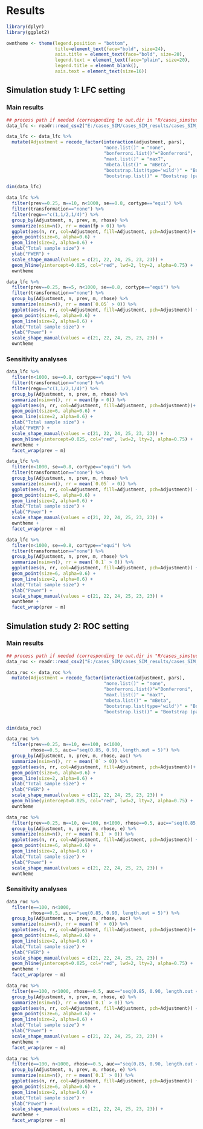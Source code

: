 # Results {#sec-analysis}

```r
library(dplyr)
library(ggplot2)
```


```r
owntheme <- theme(legend.position = "bottom",
                  title=element_text(face="bold", size=24),
                  axis.title = element_text(face="bold", size=20),
                  legend.text = element_text(face="plain", size=20),
                  legend.title = element_blank(), 
                  axis.text = element_text(size=16)) 
```


## Simulation study 1: LFC setting

### Main results
```r
## process path if needed (corresponding to out.dir in "R/cases_simstudy_lfc.R")
data_lfc <- readr::read_csv2("E:/cases_SIM/cases_SIM_results/cases_SIM_LFC.csv")

data_lfc <- data_lfc %>%
  mutate(Adjustment = recode_factor(interaction(adjustment, pars),
                                    "none.list()" = "none",
                                    "bonferroni.list()"="Bonferroni", 
                                    "maxt.list()" = "maxT",
                                    "mbeta.list()" = "mBeta",
                                    "bootstrap.list(type='wild')" = "Bootstrap (wild)",
                                    "bootstrap.list()" = "Bootstrap (pairs)"))

dim(data_lfc)
```


```r
data_lfc %>% 
  filter(prev==0.25, m==10, n<1000, se==0.8, cortype=="equi") %>%
  filter(transformation=="none") %>% 
  filter(regu=="c(1,1/2,1/4)") %>% 
  group_by(Adjustment, n, prev, m, rhose) %>%
  summarize(nsim=n(), rr = mean(fp > 0)) %>%
  ggplot(aes(n, rr, col=Adjustment, fill=Adjustment, pch=Adjustment))+
  geom_point(size=6, alpha=0.6) +
  geom_line(size=2, alpha=0.6) +
  xlab("Total sample size") +
  ylab("FWER") +
  scale_shape_manual(values = c(21, 22, 24, 25, 23, 23)) +
  geom_hline(yintercept=0.025, col="red", lwd=2, lty=2, alpha=0.75) +
  owntheme
```


```r
data_lfc %>% 
  filter(prev==0.25, m==5, n<1000, se==0.8, cortype=="equi") %>%
  filter(transformation=="none") %>% 
  group_by(Adjustment, n, prev, m, rhose) %>%
  summarize(nsim=n(), rr = mean(`0.05` > 0)) %>%
  ggplot(aes(n, rr, col=Adjustment, fill=Adjustment, pch=Adjustment)) +
  geom_point(size=6, alpha=0.6) +
  geom_line(size=2, alpha=0.6) +
  xlab("Total sample size") +
  ylab("Power") + 
  scale_shape_manual(values = c(21, 22, 24, 25, 23, 23)) +
  owntheme
```


### Sensitivity analyses

```r
data_lfc %>% 
  filter(n<1000, se==0.8, cortype=="equi") %>%
  filter(transformation=="none") %>% 
  filter(regu=="c(1,1/2,1/4)") %>% 
  group_by(Adjustment, n, prev, m, rhose) %>%
  summarize(nsim=n(), rr = mean(fp > 0)) %>%
  ggplot(aes(n, rr, col=Adjustment, fill=Adjustment, pch=Adjustment))+
  geom_point(size=6, alpha=0.6) +
  geom_line(size=2, alpha=0.6) +
  xlab("Total sample size") +
  ylab("FWER") +
  scale_shape_manual(values = c(21, 22, 24, 25, 23, 23)) +
  geom_hline(yintercept=0.025, col="red", lwd=2, lty=2, alpha=0.75) +
  owntheme +
  facet_wrap(prev ~ m)
```


```r
data_lfc %>% 
  filter(n<1000, se==0.8, cortype=="equi") %>%
  filter(transformation=="none") %>% 
  group_by(Adjustment, n, prev, m, rhose) %>%
  summarize(nsim=n(), rr = mean(`0.05` > 0)) %>%
  ggplot(aes(n, rr, col=Adjustment, fill=Adjustment, pch=Adjustment)) +
  geom_point(size=6, alpha=0.6) +
  geom_line(size=2, alpha=0.6) +
  xlab("Total sample size") +
  ylab("Power") + 
  scale_shape_manual(values = c(21, 22, 24, 25, 23, 23)) +
  owntheme +
  facet_wrap(prev ~ m)
```



```r
data_lfc %>% 
  filter(n<1000, se==0.8, cortype=="equi") %>%
  filter(transformation=="none") %>% 
  group_by(Adjustment, n, prev, m, rhose) %>%
  summarize(nsim=n(), rr = mean(`0.1` > 0)) %>%
  ggplot(aes(n, rr, col=Adjustment, fill=Adjustment, pch=Adjustment)) +
  geom_point(size=6, alpha=0.6) +
  geom_line(size=2, alpha=0.6) +
  xlab("Total sample size") +
  ylab("Power") + 
  scale_shape_manual(values = c(21, 22, 24, 25, 23, 23)) +
  owntheme +
  facet_wrap(prev ~ m)
```


## Simulation study 2: ROC setting


### Main results

```r
## process path if needed (corresponding to out.dir in "R/cases_simstudy_roc.R")
data_roc <- readr::read_csv2("E:/cases_SIM/cases_SIM_results/cases_SIM_ROC.csv")

data_roc <- data_roc %>%
  mutate(Adjustment = recode_factor(interaction(adjustment, pars),
                                    "none.list()" = "none",
                                    "bonferroni.list()"="Bonferroni", 
                                    "maxt.list()" = "maxT",
                                    "mbeta.list()" = "mBeta",
                                    "bootstrap.list(type='wild')" = "Bootstrap (wild)",
                                    "bootstrap.list()" = "Bootstrap (pairs)"))


dim(data_roc)
```



```r
data_roc %>% 
  filter(prev==0.25, m==10, e==100, n<1000,
         rhose==0.5, auc=="seq(0.85, 0.90, length.out = 5)") %>%
  group_by(Adjustment, n, prev, m, rhose, auc) %>%
  summarize(nsim=n(), rr = mean(`0` > 0)) %>%
  ggplot(aes(n, rr, col=Adjustment, fill=Adjustment, pch=Adjustment))+
  geom_point(size=6, alpha=0.6) +
  geom_line(size=2, alpha=0.6) +
  xlab("Total sample size") +
  ylab("FWER") +
  scale_shape_manual(values = c(21, 22, 24, 25, 23, 23)) +
  geom_hline(yintercept=0.025, col="red", lwd=2, lty=2, alpha=0.75) +
  owntheme 
```


```r
data_roc %>% 
  filter(prev==0.25, m==10, e==100, n<1000, rhose==0.5, auc=="seq(0.85, 0.90, length.out = 5)") %>%
  group_by(Adjustment, n, prev, m, rhose, e) %>%
  summarize(nsim=n(), rr = mean(`0.1` > 0)) %>%
  ggplot(aes(n, rr, col=Adjustment, fill=Adjustment, pch=Adjustment)) +
  geom_point(size=6, alpha=0.6) +
  geom_line(size=2, alpha=0.6) +
  xlab("Total sample size") +
  ylab("Power") + 
  scale_shape_manual(values = c(21, 22, 24, 25, 23, 23)) +
  owntheme 
```


### Sensitivity analyses

```r
data_roc %>% 
  filter(e==100, n<1000,
         rhose==0.5, auc=="seq(0.85, 0.90, length.out = 5)") %>%
  group_by(Adjustment, n, prev, m, rhose, auc) %>%
  summarize(nsim=n(), rr = mean(`0` > 0)) %>%
  ggplot(aes(n, rr, col=Adjustment, fill=Adjustment, pch=Adjustment))+
  geom_point(size=6, alpha=0.6) +
  geom_line(size=2, alpha=0.6) +
  xlab("Total sample size") +
  ylab("FWER") +
  scale_shape_manual(values = c(21, 22, 24, 25, 23, 23)) +
  geom_hline(yintercept=0.025, col="red", lwd=2, lty=2, alpha=0.75) +
  owntheme +
  facet_wrap(prev ~ m)
```


```r
data_roc %>% 
  filter(e==100, n<1000, rhose==0.5, auc=="seq(0.85, 0.90, length.out = 5)") %>%
  group_by(Adjustment, n, prev, m, rhose, e) %>%
  summarize(nsim=n(), rr = mean(`0.1` > 0)) %>%
  ggplot(aes(n, rr, col=Adjustment, fill=Adjustment, pch=Adjustment)) +
  geom_point(size=6, alpha=0.6) +
  geom_line(size=2, alpha=0.6) +
  xlab("Total sample size") +
  ylab("Power") + 
  scale_shape_manual(values = c(21, 22, 24, 25, 23, 23)) +
  owntheme +
  facet_wrap(prev ~ m)
```


```r
data_roc %>% 
  filter(e==100, n<1000, rhose==0.5, auc=="seq(0.85, 0.90, length.out = 5)") %>%
  group_by(Adjustment, n, prev, m, rhose, e) %>%
  summarize(nsim=n(), rr = mean(`0.1` > 0)) %>%
  ggplot(aes(n, rr, col=Adjustment, fill=Adjustment, pch=Adjustment)) +
  geom_point(size=6, alpha=0.6) +
  geom_line(size=2, alpha=0.6) +
  xlab("Total sample size") +
  ylab("Power") + 
  scale_shape_manual(values = c(21, 22, 24, 25, 23, 23)) +
  owntheme +
  facet_wrap(prev ~ m)
```